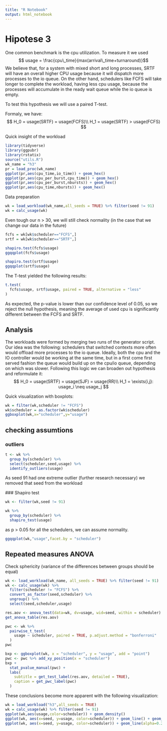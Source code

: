 ```yaml
---
title: "R Notebook"
output: html_notebook
---
```


# Hipotese 3

One common benchmark is the cpu utilization. To measure it we used 
$$ usage = \frac{cpu\_time}{max(arrival\_time+turnaround)}$$
We believe that, for a system with mixed short and long processes, SRTF will have an overall higher CPU usage because it will dispatch
more processes to the io queue. On the other hand, schedulers like FCFS will take longer to complete the workload,
having less cpu usage, because the processes will accumulate in the ready wait queue while the io queue is empty.

To test this hypothesis we will use a paired T-test.

Formaly, we have:
$$
H_0 = usage(SRTF) = usage(FCFS)\\
H_1 = usage(SRTF) > usage(FCFS)
$$

Quick insight of the workload
```r
library(tidyverse)
library(ggpubr)
library(rstatix)
source("utils.R")
wk_name = "h3"
pr = load_proc(wk_name)
ggplot(pr,aes(cpu_time,io_time)) + geom_hex()
ggplot(pr,aes(cpu_per_burst,cpu_time)) + geom_hex()
ggplot(pr,aes(cpu_per_burst,nbursts)) + geom_hex()
ggplot(pr,aes(cpu_time,nbursts)) + geom_hex()
```


Data preparation

```r
wk = load_workload(wk_name,all_seeds = TRUE) %>% filter(seed != 91)
wk = calc_usage(wk)
```
Even tough our n > 30, we will still check normality (in the case that we change our data in the future)

```r
fcfs = wk[wk$scheduler=="FCFS",]
srtf = wk[wk$scheduler=="SRTF",]

shapiro.test(fcfs$usage)
ggqqplot(fcfs$usage)

shapiro.test(srtf$usage)
ggqqplot(srtf$usage)

```
The T-test yielded the following results:

```r
t.test(
  fcfs$usage, srtf$usage, paired = TRUE, alternative = "less"
)
```

As expected, the p-value is lower than our confidence level of 0.05, so we reject the null hypothesis, meaning 
the average of used cpu is significantly different between the FCFS and SRTF.

## Analysis
The workloads were formed by merging two runs of the generator script. Our idea was the following: schedulers that
switched contexts more often would offload more processes to the io queue. Ideally, both the cpu and the IO controller
would be working at the same time, but in a first come first served fashion the queue would build up on the cpu/io queue, depending
on which was slower. Following this logic we can broaden out hypothesis and reformulate it:
$$
H_0 = usage(SRTF) = usage(SJF) = usage(RR)\\
H_1 = \exists{i,j}: usage_i \neq usage_j
$$

Quick visualization with boxplots:
```r
wk = filter(wk,scheduler != "FCFS")
wk$scheduler = as.factor(wk$scheduler)
ggboxplot(wk,x="scheduler",y="usage")
```
## checking assumtions

### outliers

```r

t <- wk %>%
  group_by(scheduler) %>%
  select(scheduler,seed,usage) %>%
  identify_outliers(usage)
```
 As seed 91 had one extreme outlier (further research necessary) we removed that seed from the workload
 
 ### Shapiro test
```r
wk <- filter(wk,seed != 91)

wk %>% 
  group_by(scheduler) %>%
  shapiro_test(usage)
```
 
as p > 0.05 for all the schedulers, we can assume normality.

```r
ggqqplot(wk,"usage",facet.by = "scheduler")
```
## Repeated measures ANOVA
 Check sphericity (variance of the differences between groups should be equal)
```r
wk <- load_workload(wk_name, all_seeds = TRUE) %>% filter(seed != 91)
wk <- calc_usage(wk) %>%
  filter(scheduler != "FCFS") %>%
  convert_as_factor(seed,scheduler) %>% 
  ungroup() %>% 
  select(seed,scheduler,usage)

res.aov <- anova_test(data=wk, dv=usage, wid=seed, within = scheduler)
get_anova_table(res.aov)
```

```r
pwc <- wk %>%
  pairwise_t_test(
    usage ~ scheduler, paired = TRUE, p.adjust.method = "bonferroni"
  )
pwc
```

```r
bxp <- ggboxplot(wk, x = "scheduler", y = "usage", add = "point")
pwc <- pwc %>% add_xy_position(x = "scheduler")
bxp + 
  stat_pvalue_manual(pwc) +
  labs(
    subtitle = get_test_label(res.aov, detailed = TRUE),
    caption = get_pwc_label(pwc)
  )
```


These conclusions become more apparent with the following visualization:

```r
wk = load_workload("h3",all_seeds = TRUE)
wk = calc_usage(wk) %>% filter(seed != 91)
ggplot(wk,aes(usage,color=scheduler)) + geom_density()
ggplot(wk, aes(x=seed, y=usage, color=scheduler)) + geom_line() + geom_point()
ggplot(wk, aes(x=seed, y=usage, color=scheduler)) + geom_line(alpha=0.2) + geom_point(alpha=0.2) + geom_smooth(se=FALSE)
```


